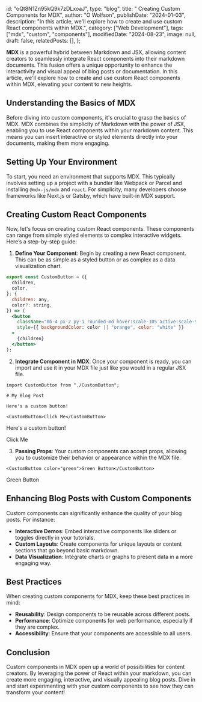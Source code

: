   id: "oQt8N1Zn95kQ9k7zDLxoaJ",
  type: "blog",
  title: " Creating Custom Components for MDX",
  author: "O Wolfson",
  publishDate: "2024-01-03",
  description:
    "In this article, we'll explore how to create and use custom React components within MDX.",
  category: ["Web Development"],
  tags: ["mdx", "custom", "components"],
  modifiedDate: "2024-08-23",
  image: null,
  draft: false,
  relatedPosts: [],
};


**MDX** is a powerful hybrid between Markdown and JSX, allowing content creators to seamlessly integrate React components into their markdown documents. This fusion offers a unique opportunity to enhance the interactivity and visual appeal of blog posts or documentation. In this article, we'll explore how to create and use custom React components within MDX, elevating your content to new heights.

## Understanding the Basics of MDX

Before diving into custom components, it's crucial to grasp the basics of MDX. MDX combines the simplicity of Markdown with the power of JSX, enabling you to use React components within your markdown content. This means you can insert interactive or styled elements directly into your documents, making them more engaging.

## Setting Up Your Environment

To start, you need an environment that supports MDX. This typically involves setting up a project with a bundler like Webpack or Parcel and installing `@mdx-js/mdx` and `react`. For simplicity, many developers choose frameworks like Next.js or Gatsby, which have built-in MDX support.

## Creating Custom React Components

Now, let's focus on creating custom React components. These components can range from simple styled elements to complex interactive widgets. Here’s a step-by-step guide:

1. **Define Your Component**: Begin by creating a new React component. This can be as simple as a styled button or as complex as a data visualization chart.

```jsx
export const CustomButton = ({
  children,
  color,
}: {
  children: any,
  color?: string,
}) => (
  <button
    className="mb-4 px-2 py-1 rounded-md hover:scale-105 active:scale-95 transition-transform"
    style={{ backgroundColor: color || "orange", color: "white" }}
  >
    {children}
  </button>
);
```

2. **Integrate Component in MDX**: Once your component is ready, you can import and use it in your MDX file just like you would in a regular JSX file.

```mdx
import CustomButton from "./CustomButton";

# My Blog Post

Here's a custom button!

<CustomButton>Click Me</CustomButton>
```

Here's a custom button!

<CustomButton>Click Me</CustomButton>

3. **Passing Props**: Your custom components can accept props, allowing you to customize their behavior or appearance within the MDX file.

```mdx
<CustomButton color="green">Green Button</CustomButton>
```

<CustomButton color="green">Green Button</CustomButton>

## Enhancing Blog Posts with Custom Components

Custom components can significantly enhance the quality of your blog posts. For instance:

- **Interactive Demos**: Embed interactive components like sliders or toggles directly in your tutorials.
- **Custom Layouts**: Create components for unique layouts or content sections that go beyond basic markdown.
- **Data Visualization**: Integrate charts or graphs to present data in a more engaging way.

## Best Practices

When creating custom components for MDX, keep these best practices in mind:

- **Reusability**: Design components to be reusable across different posts.
- **Performance**: Optimize components for web performance, especially if they are complex.
- **Accessibility**: Ensure that your components are accessible to all users.

## Conclusion

Custom components in MDX open up a world of possibilities for content creators. By leveraging the power of React within your markdown, you can create more engaging, interactive, and visually appealing blog posts. Dive in and start experimenting with your custom components to see how they can transform your content!
